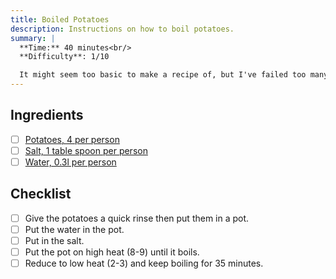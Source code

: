 ```yaml
---
title: Boiled Potatoes
description: Instructions on how to boil potatoes.
summary: |
  **Time:** 40 minutes<br/>
  **Difficulty**: 1/10

  It might seem too basic to make a recipe of, but I've failed too many times now and I want it written down exactly how I do it to get it just right.
---
```


## Ingredients

<div class="contains-task-list">

- [ ] [Potatoes, 4 per person](https://handlaprivatkund.ica.se/stores/1003823/products/potatis-mj%C3%B6lig-2kg-bossg%C3%A5rd-potatis/7319850012815)
- [ ] [Salt, 1 table spoon per person](https://handla.ica.se/produkt/1006123)
- [ ] [Water, 0.3l per person](https://handla.ica.se/produkt/2023278)
</div>

## Checklist

<div class="contains-task-list">

- [ ] Give the potatoes a quick rinse then put them in a pot.
- [ ] Put the water in the pot.
- [ ] Put in the salt.
- [ ] Put the pot on high heat (8-9) until it boils.
- [ ] Reduce to low heat (2-3) and keep boiling for 35 minutes.
</div>
